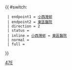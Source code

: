{{ #switch: {{{format|}}}
  | endpoint1 = [[小西灣邨巴士總站|小西灣邨]]
  | endpoint2 = [[東區尤德夫人那打素醫院|東區醫院]]
  | direction = 2
  | status = {{HK Bus Status|NoH}}
  | inline = [[小西灣邨巴士總站|小西灣邨]] ↔ [[東區尤德夫人那打素醫院|東區醫院]]
  | normal =
  | full =
}}<noinclude>[[Category:港島專線小巴路線模板|47E]]</noinclude>